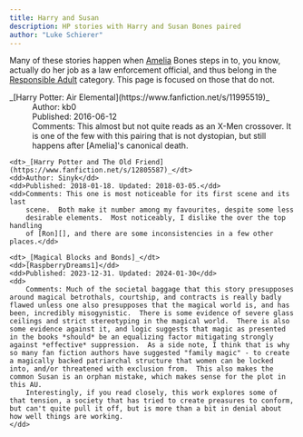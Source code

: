 ```yaml
---
title: Harry and Susan
description: HP stories with Harry and Susan Bones paired
author: "Luke Schierer"
---
```


Many of these stories happen when [Amelia][] Bones steps in to, you know,
actually do her job as a law enforcement official, and thus belong in the
[Responsible Adult][] category.  This page is focused on those that do not.

<dl>
    <dt>_[Harry Potter: Air Elemental](https://www.fanfiction.net/s/11995519)_</dt>
    <dd>Author: kb0</dd>
    <dd>Published: 2016-06-12</dd>
    <dd>Comments: This almost but not quite reads as an X-Men crossover.  It is
        one of the few with this pairing that is not dystopian, but still happens
        after [Amelia]'s canonical death.</dd>

    <dt>_[Harry Potter and The Old Friend](https://www.fanfiction.net/s/12805587)_</dt>
    <dd>Author: Sinyk</dd>
    <dd>Published: 2018-01-18. Updated: 2018-03-05.</dd>
    <dd>Comments: This one is most noticeable for its first scene and its last
        scene.  Both make it number among my favourites, despite some less
        desirable elements.  Most noticeably, I dislike the over the top handling
        of [Ron][], and there are some inconsistencies in a few other places.</dd>

    <dt>_[Magical Blocks and Bonds]_</dt>
    <dd>[RaspberryDreams1]</dd>
    <dd>Published: 2023-12-31. Updated: 2024-01-30</dd>
    <dd>
        Comments: Much of the societal baggage that this story presupposes around magical betrothals, courtship, and contracts is really badly flawed unless one also presupposes that the magical world is, and has been, incredibly misogynistic.  There is some evidence of severe glass ceilings and strict stereotyping in the magical world.  There is also some evidence against it, and logic suggests that magic as presented in the books *should* be an equalizing factor mitigating strongly against *effective* suppression.  As a side note, I think that is why so many fan fiction authors have suggested "family magic" - to create a magically backed patriarchal structure that women can be locked into, and/or threatened with exclusion from.  This also makes the common Susan is an orphan mistake, which makes sense for the plot in this AU. 
        Interestingly, if you read closely, this work explores some of that tension, a society that has tried to create preasures to conform, but can't quite pull it off, but is more than a bit in denial about how well things are working. 
    </dd>

</dl>

[RaspberryDreams1]: https://archiveofourown.org/users/RaspberryDreams1

[Magical Blocks and Bonds]: https://archiveofourown.org/works/52672777/

[Harry]: </harrypedia/people/potter/harry_james>

[Susan]: </harrypedia/people/bones/susan>

[Ron]: </harrypedia/people/weasley/ronald_bilius>

[Responsible Adult]: <ResponsibleAdults>

[Amelia]: </harrypedia/people/bones/amelia_susan>


